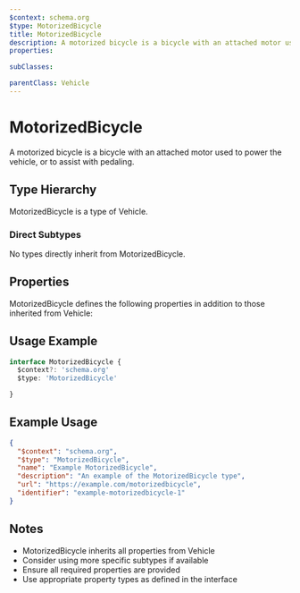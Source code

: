 ```yaml
---
$context: schema.org
$type: MotorizedBicycle
title: MotorizedBicycle
description: A motorized bicycle is a bicycle with an attached motor used to power the vehicle, or to assist with pedaling.
properties:

subClasses:

parentClass: Vehicle
---
```


# MotorizedBicycle

A motorized bicycle is a bicycle with an attached motor used to power the vehicle, or to assist with pedaling.

## Type Hierarchy

MotorizedBicycle is a type of Vehicle.

### Direct Subtypes

No types directly inherit from MotorizedBicycle.

## Properties

MotorizedBicycle defines the following properties in addition to those inherited from Vehicle:



## Usage Example

```typescript
interface MotorizedBicycle {
  $context?: 'schema.org'
  $type: 'MotorizedBicycle'

}
```

## Example Usage

```json
{
  "$context": "schema.org",
  "$type": "MotorizedBicycle",
  "name": "Example MotorizedBicycle",
  "description": "An example of the MotorizedBicycle type",
  "url": "https://example.com/motorizedbicycle",
  "identifier": "example-motorizedbicycle-1"
}
```

## Notes

- MotorizedBicycle inherits all properties from Vehicle
- Consider using more specific subtypes if available
- Ensure all required properties are provided
- Use appropriate property types as defined in the interface
